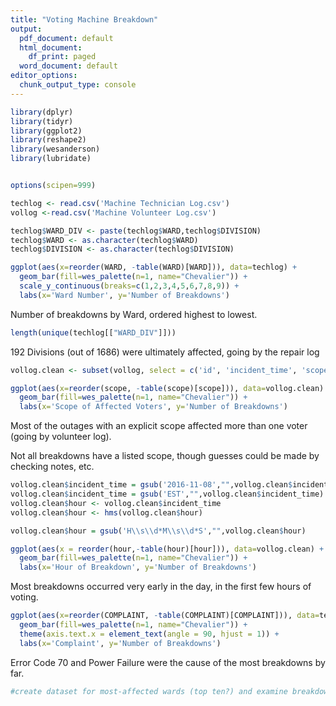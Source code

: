```yaml
---
title: "Voting Machine Breakdown"
output:
  pdf_document: default
  html_document:
    df_print: paged
  word_document: default
editor_options:
  chunk_output_type: console
---
```


```r
library(dplyr)
library(tidyr)
library(ggplot2)
library(reshape2)
library(wesanderson)
library(lubridate)


options(scipen=999)
```

```r
techlog <- read.csv('Machine Technician Log.csv')
vollog <-read.csv('Machine Volunteer Log.csv')
```


```r
techlog$WARD_DIV <- paste(techlog$WARD,techlog$DIVISION)
techlog$WARD <- as.character(techlog$WARD)
techlog$DIVISION <- as.character(techlog$DIVISION)

```

```r
ggplot(aes(x=reorder(WARD, -table(WARD)[WARD])), data=techlog) +
  geom_bar(fill=wes_palette(n=1, name="Chevalier")) +
  scale_y_continuous(breaks=c(1,2,3,4,5,6,7,8,9)) +
  labs(x='Ward Number', y='Number of Breakdowns')

```

Number of breakdowns by Ward, ordered highest to lowest. 


```r
length(unique(techlog[["WARD_DIV"]]))
```


192 Divisions (out of 1686) were ultimately affected, going by the repair log

```r
vollog.clean <- subset(vollog, select = c('id', 'incident_time', 'scope', 'precinct'))
```


```r
ggplot(aes(x=reorder(scope, -table(scope)[scope])), data=vollog.clean) +
  geom_bar(fill=wes_palette(n=1, name="Chevalier")) +
  labs(x='Scope of Affected Voters', y='Number of Breakdowns')
```

Most of the outages with an explicit scope affected more than one voter 
(going by volunteer log).

Not all breakdowns have a listed scope, though guesses could be made by checking
 notes, etc.

```r
vollog.clean$incident_time = gsub('2016-11-08',"",vollog.clean$incident_time)
vollog.clean$incident_time = gsub('EST',"",vollog.clean$incident_time)
vollog.clean$hour <- vollog.clean$incident_time
vollog.clean$hour <- hms(vollog.clean$hour)
```

```r
  
vollog.clean$hour = gsub('H\\s\\d*M\\s\\d*S',"",vollog.clean$hour)
```


```r
ggplot(aes(x = reorder(hour,-table(hour)[hour])), data=vollog.clean) + 
  geom_bar(fill=wes_palette(n=1, name="Chevalier")) +
  labs(x='Hour of Breakdown', y='Number of Breakdowns')
```

Most breakdowns occurred very early in the day, in the first few hours of voting.

```r
ggplot(aes(x=reorder(COMPLAINT, -table(COMPLAINT)[COMPLAINT])), data=techlog) +
  geom_bar(fill=wes_palette(n=1, name="Chevalier")) +
  theme(axis.text.x = element_text(angle = 90, hjust = 1)) +
  labs(x='Complaint', y='Number of Breakdowns') 
```

Error Code 70 and Power Failure were the cause of the most breakdowns by far.


```r
#create dataset for most-affected wards (top ten?) and examine breakdowns
```



